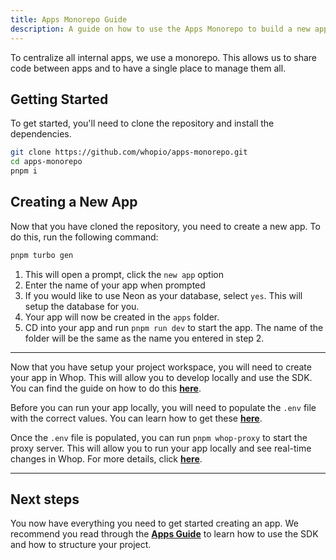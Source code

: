 ```yaml
---
title: Apps Monorepo Guide
description: A guide on how to use the Apps Monorepo to build a new app.
---
```


To centralize all internal apps, we use a monorepo. This allows us to share code between apps and to have a single place to manage them all.

## Getting Started

To get started, you'll need to clone the repository and install the dependencies.

```bash
git clone https://github.com/whopio/apps-monorepo.git
cd apps-monorepo
pnpm i
```

## Creating a New App

Now that you have cloned the repository, you need to create a new app. To do this, run the following command:

```bash
pnpm turbo gen
```

1. This will open a prompt, click the `new app` option
2. Enter the name of your app when prompted
3. If you would like to use Neon as your database, select `yes`. This will setup the database for you.
4. Your app will now be created in the `apps` folder.
5. CD into your app and run `pnpm run dev` to start the app. The name of the folder will be the same as the name you entered in step 2.

---

Now that you have setup your project workspace, you will need to create your app in Whop. This will allow you to develop locally and use the SDK. You can find the guide on how to do this [**here**](/apps/testing).

Before you can run your app locally, you will need to populate the `.env` file with the correct values. You can learn how to get these [**here**](/apps/environment#environment-variables).

Once the `.env` file is populated, you can run `pnpm whop-proxy` to start the proxy server. This will allow you to run your app locally and see real-time changes in Whop. For more details, click [**here**](/apps/environment#running-your-app).

---

## Next steps

You now have everything you need to get started creating an app. We recommend you read through the [**Apps Guide**](/apps/page-setup) to learn how to use the SDK and how to structure your project.
